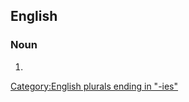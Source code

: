 ==English==

===Noun===
{{head|en|noun form}}

# {{plural of|en|bursary}}

[[Category:English plurals ending in "-ies"]]